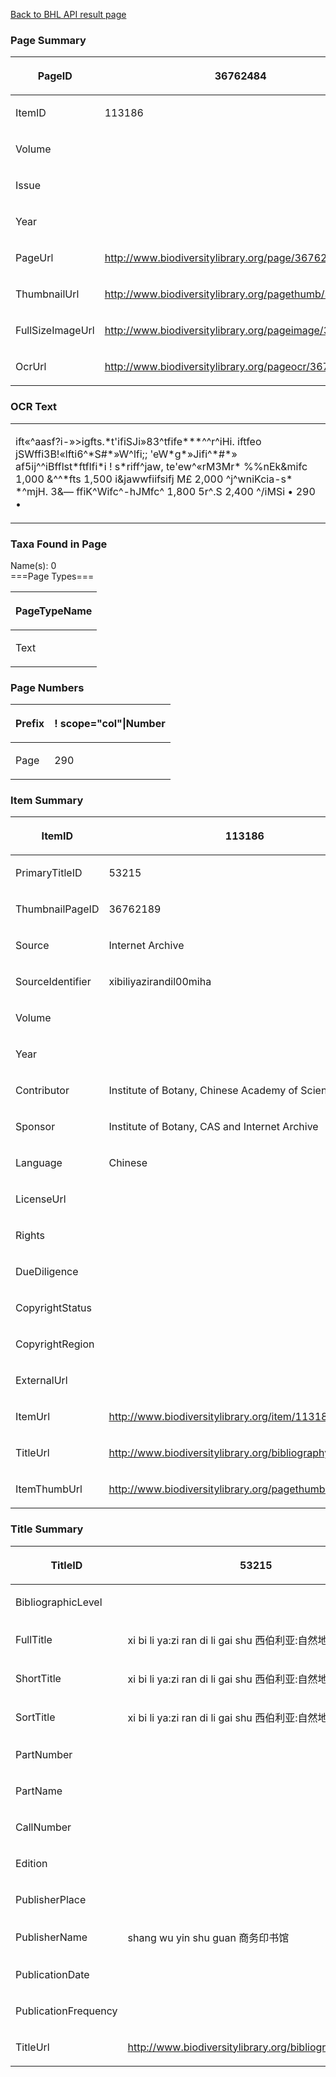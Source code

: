<span class="plainlinks">[http://editors.eol.localhost/LiteratureEditor/Custom/bhl_access/index.php?page_id=36762484&search_type=pagesearch Back to BHL API result page]</span>
===Page Summary===
{| class="wikitable"
|-
! scope="row"| PageID
| 36762484
|-
! scope="row"| ItemID
| 113186
|-
! scope="row"| Volume
| 
|-
! scope="row"| Issue
| 
|-
! scope="row"| Year
| 
|-
! scope="row"| PageUrl
| http://www.biodiversitylibrary.org/page/36762484
|-
! scope="row"| ThumbnailUrl
| http://www.biodiversitylibrary.org/pagethumb/36762484
|-
! scope="row"| FullSizeImageUrl
| http://www.biodiversitylibrary.org/pageimage/36762484
|-
! scope="row"| OcrUrl
| http://www.biodiversitylibrary.org/pageocr/36762484
|}
===OCR Text===
{| class="wikitable"
|ift«^aasf?i-»>igfts.*t'ifiSJi»83^tfife***^^r^iHi.  iftfeo jSWffi3B!«lfti6^*S#*»W^lfi;; 'eW*g*»Jifi^*#*» af5ij^^iBfflst*ftflfi*i ! s*riff^jaw, te'ew^«rM3Mr* %%nEk&mifc 1,000 &^^*fts 1,500 i&jawwfiifsifj M£ 2,000 ^j^wniKcia-s* *^mjH. 3&— ffiK^Wifc^-hJMfc^ 1,800 5r^.S 2,400 ^/iMSi • 290 • 
|}
===Taxa Found in Page===
Name(s): 0<br />
===Page Types===
{| class="wikitable"
|-
! scope="col"|PageTypeName
|-
|Text
|}
===Page Numbers===
{| class="wikitable"
|-
! scope="col"|Prefix   ||! scope="col"|Number
|-
|Page   ||290
|}
===Item Summary===
{| class="wikitable"
|-
! scope="row"| ItemID
| 113186
|-
! scope="row"| PrimaryTitleID
| 53215
|-
! scope="row"| ThumbnailPageID
| 36762189
|-
! scope="row"| Source
| Internet Archive
|-
! scope="row"| SourceIdentifier
| xibiliyazirandil00miha
|-
! scope="row"| Volume
| 
|-
! scope="row"| Year
| 
|-
! scope="row"| Contributor
| Institute of Botany, Chinese Academy of Sciences
|-
! scope="row"| Sponsor
| Institute of Botany, CAS and Internet Archive
|-
! scope="row"| Language
| Chinese
|-
! scope="row"| LicenseUrl
| 
|-
! scope="row"| Rights
| 
|-
! scope="row"| DueDiligence
| 
|-
! scope="row"| CopyrightStatus
| 
|-
! scope="row"| CopyrightRegion
| 
|-
! scope="row"| ExternalUrl
| 
|-
! scope="row"| ItemUrl
| http://www.biodiversitylibrary.org/item/113186
|-
! scope="row"| TitleUrl
| http://www.biodiversitylibrary.org/bibliography/53215
|-
! scope="row"| ItemThumbUrl
| http://www.biodiversitylibrary.org/pagethumb/36762189
|}
===Title Summary===
{| class="wikitable"
|-
! scope="row"| TitleID
| 53215
|-
! scope="row"| BibliographicLevel
| 
|-
! scope="row"| FullTitle
| xi bi li ya:zi ran di li gai shu 西伯利亚:自然地理概述
|-
! scope="row"| ShortTitle
| xi bi li ya:zi ran di li gai shu 西伯利亚:自然地理概述
|-
! scope="row"| SortTitle
| xi bi li ya:zi ran di li gai shu 西伯利亚:自然地理概述
|-
! scope="row"| PartNumber
| 
|-
! scope="row"| PartName
| 
|-
! scope="row"| CallNumber
| 
|-
! scope="row"| Edition
| 
|-
! scope="row"| PublisherPlace
| 
|-
! scope="row"| PublisherName
| shang wu yin shu guan 商务印书馆
|-
! scope="row"| PublicationDate
| 
|-
! scope="row"| PublicationFrequency
| 
|-
! scope="row"| TitleUrl
| http://www.biodiversitylibrary.org/bibliography/53215
|}
